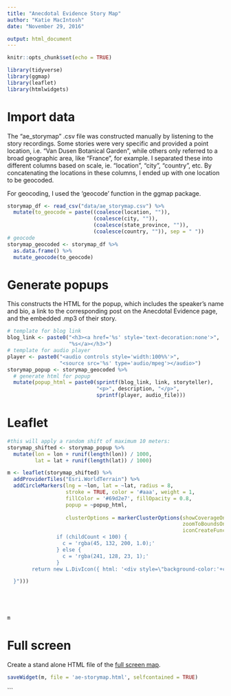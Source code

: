 ```yaml
---
title: "Anecdotal Evidence Story Map"
author: "Katie MacIntosh"
date: "November 29, 2016"

output: html_document
---
```


```r
knitr::opts_chunk$set(echo = TRUE)
```


```r

library(tidyverse)
library(ggmap)
library(leaflet)
library(htmlwidgets)
```

# Import data

The "ae_storymap" .csv file was constructed manually by listening to the story recordings. Some stories were very specific and provided a point location, i.e. "Van Dusen Botanical Garden", while others only referred to a broad geographic area, like "France", for example. I separated these into different columns based on scale, ie. "location", "city", "country", etc. By concatenating the locations in these columns, I ended up with one location to be geocoded.

For geocoding, I used the 'geocode' function in the ggmap package.

```r
storymap_df <- read_csv("data/ae_storymap.csv") %>%
  mutate(to_geocode = paste((coalesce(location, "")), 
                            (coalesce(city, "")), 
                            (coalesce(state_province, "")), 
                            (coalesce(country, "")), sep = " "))
# geocode
storymap_geocoded <- storymap_df %>% 
  as.data.frame() %>% 
  mutate_geocode(to_geocode)

```

# Generate popups

This constructs the HTML for the popup, which includes the speaker's name and bio, a link to the corresponding post on the Anecdotal Evidence page, and the embedded .mp3 of their story.

```r
# template for blog link
blog_link <- paste0("<h3><a href='%s' style='text-decoration:none'>",
                    "%s</a></h3>")
# template for audio player
player <- paste0("<audio controls style='width:100%%'>",
                 "<source src='%s' type='audio/mpeg'></audio>")
storymap_popup <- storymap_geocoded %>% 
  # generate html for popup
  mutate(popup_html = paste0(sprintf(blog_link, link, storyteller),
                             "<p>", description, "</p>",
                             sprintf(player, audio_file)))
```

# Leaflet

```r

#this will apply a random shift of maximum 10 meters:
storymap_shifted <- storymap_popup %>% 
  mutate(lon = lon + runif(length(lon)) / 1000,
         lat = lat + runif(length(lat)) / 1000)

m <- leaflet(storymap_shifted) %>% 
  addProviderTiles("Esri.WorldTerrain") %>% 
  addCircleMarkers(lng = ~lon, lat = ~lat, radius = 8, 
                   stroke = TRUE, color = '#aaa', weight = 1, 
                   fillColor = '#69d2e7', fillOpacity = 0.8,
                   popup = ~popup_html,
                   
                   clusterOptions = markerClusterOptions(showCoverageOnHover = FALSE,
                                                         zoomToBoundsOnClick = TRUE,
                                                         iconCreateFunction=JS("function (cluster) {            var childCount = cluster.getChildCount();  
                if (childCount < 100) {  
                  c = 'rgba(45, 132, 200, 1.0);'
                } else { 
                  c = 'rgba(241, 128, 23, 1);'  
                }    
        return new L.DivIcon({ html: '<div style=\"background-color:'+c+'\"><span>' + childCount + '</span></div>', className: 'marker-cluster', iconSize: new L.Point(40, 40) });

  }")))





m


```

# Full screen

Create a stand alone HTML file of the [full screen map](ae-storymap.html).

```r
saveWidget(m, file = 'ae-storymap.html', selfcontained = TRUE)
```
```
